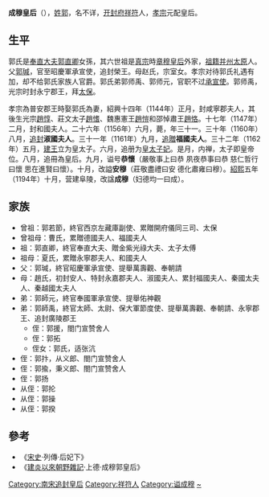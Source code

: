 {{Otheruses
|subject=[[宋孝宗|宋孝宗]]皇后郭氏
|other=其他姓'''郭'''的皇后
|郭皇后}}
'''成穆皇后'''（{{bd|1126年||1156年||catIdx=G}}），[[郭姓|姓郭]]，名不详，[[开封府|开封府]][[祥符县|祥符]]人，[[宋孝宗|孝宗]]元配皇后。

== 生平 ==
郭氏是[[奉直大夫|奉直大夫]][[郭直卿|郭直卿]]女孫，其六世祖是[[宋真宗|真宗]]時[[章穆皇后|章穆皇后]]外家，[[祖籍|祖籍]][[并州|并州]][[太原县_(隋朝)|太原]]人。父[[郭瑊|郭瑊]]，官至昭慶軍承宣使，追封榮王。母赵氏，宗室女。孝宗对待郭氏礼遇有加，却不给郭氏家族人官爵。郭氏弟郭师禹、郭师元，官职不过[[承宣使|承宣使]]。郭师禹，光宗时封永宁郡王，拜[[太保|太保]]。

孝宗為普安郡王時娶郭氏為妻，紹興十四年（1144年）正月，封咸寧郡夫人，其後生光宗[[趙惇|趙惇]]、莊文太子[[趙愭|趙愭]]、魏惠憲王[[趙愷|趙愷]]和邵悼肅王[[趙恪|趙恪]]。十七年（1147年）二月，封和國夫人。二十六年（1156年）六月，薨，年三十一。三十年（1160年）八月，[[追封|追封]]'''淑國夫人'''。三十一年（1161年）九月，[[追贈|追贈]]'''福國夫人'''。三十二年（1162年）五月，[[宋孝宗|建王]]立为皇太子。六月，追册为[[皇太子妃|皇太子妃]]。是月，内禅，太子即皇帝位。八月，追冊為皇后。九月，谥号'''恭懷'''（嚴敬事上曰恭 夙夜恭事曰恭 慈仁哲行曰懷 思在進賢曰懷）。十月，改謚'''安穆'''（莊敬盡禮曰安 德化肅雍曰穆）。[[紹熙|紹熙]]五年（1194年）十月，营建阜陵，改諡'''成穆'''（妇德均一曰成）。

== 家族 ==
*曾祖：郭若節，終官西京左藏庫副使、累贈開府儀同三司、太保
*曾祖母：曹氏，累贈德國夫人、福國夫人
*祖：郭直卿，終官奉直大夫、贈金紫光祿大夫、太子太傅
*祖母：夏氏，累贈永寧郡夫人、和國夫人
*父：郭瑊，終官昭慶軍承宣使、提舉萬壽觀、奉朝請
*母：趙氏，初封安人、特封永嘉郡夫人、淑國夫人、累封福國夫人、秦國太夫人、秦越國太夫人
*弟：郭師元，終官奉國軍承宣使、提舉佑神觀
*弟：郭師禹，終官太師、太尉、保大軍節度使、提舉萬壽觀、奉朝請、永寧郡王、追封廣陵郡王
**侄：郭援，閤门宣赞舍人
**侄：郭拓
**侄女：郭氏，适张沆
*侄：郭抃，从义郎、閤门宣赞舍人
*侄：郭揄，秉义郎、閤门宣赞舍人
*侄：郭扬
*从侄：郭抡
*从侄：郭操
*从侄：郭揆

==參考==
*《[[宋史|宋史]]·列傳·后妃下》
*《[[建炎以來朝野雜記|建炎以來朝野雜記]]·上德·成穆郭皇后》

{{宋朝皇后}}
[[Category:南宋追封皇后|Category:南宋追封皇后]]
[[Category:祥符人|Category:祥符人]]
[[Category:谥成穆|Category:谥成穆]]
[[Category:郭姓|~]]